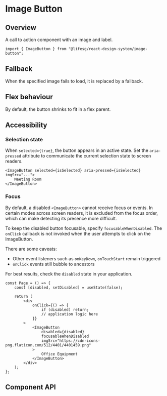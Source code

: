 
<Meta of={ImageButtonStories} />

# Image Button

## Overview

A call to action component with an image and label.

```tsx
import { ImageButton } from "@lifesg/react-design-system/image-button";
```

<Canvas of={ImageButtonStories.Default} />

## Fallback

When the specified image fails to load, it is replaced by a fallback.

<Canvas of={ImageButtonStories.Fallback} />

## Flex behaviour

By default, the button shrinks to fit in a flex parent.

<Canvas of={ImageButtonStories.FlexBehaviour} />

## Accessibility

### Selection state

When `selected={true}`, the button appears in an active state. Set the
`aria-pressed` attribute to communicate the current selection state to screen
readers.

```tsx
<ImageButton selected={isSelected} aria-pressed={isSelected} imgSrc="...">
    Meeting Room
</ImageButton>
```

### Focus

By default, a disabled `<ImageButton>` cannot receive focus or events. In certain
modes across screen readers, it is excluded from the focus order, which can make
detecting its presence more difficult.

To keep the disabled button focusable, specify `focusableWhenDisabled`. The
`onClick` callback is not invoked when the user attempts to click on the ImageButton.

There are some caveats:

-   Other event listeners such as `onKeyDown`, `onTouchStart` remain triggered
-   `onClick` events still bubble to ancestors

<Canvas of={ImageButtonStories.FocusableWhenDisabled} />

For best results, check the `disabled` state in your application.

```tsx
const Page = () => {
    const [disabled, setDisabled] = useState(false);

    return (
        <div
            onClick={() => {
                if (disabled) return;
                // application logic here
            }}
        >
            <ImageButton
                disabled={disabled}
                focusableWhenDisabled
                imgSrc="https://cdn-icons-png.flaticon.com/512/4401/4401459.png"
            >
                Office Equipment
            </ImageButton>
        </div>
    );
};
```

## Component API

<PropsTable />
